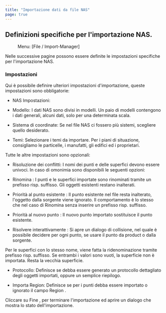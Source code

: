 ```yaml
---
title: "Importazione dati da file NAS"
page: true
---
```

## Definizioni specifiche per l&#39;importazione NAS.
 <Menu> Menu: [File / Import-Manager] </Menu> 

Nelle successive pagine possono essere definite le impostazioni specifiche per l&#39;importazione NAS.

### Impostazioni
Qui &#232; possibile definire ulteriori impostazioni d&#39;importazione, queste impostazioni sono obbligatorie:

- <Bold> NAS Impostazioni: </Bold>  

- <Bold> Modello: </Bold>  I dati NAS sono divisi in modelli. Un paio di modelli contengono i dati generali, alcuni dati, solo per una determinata scala.

- <Bold> Sistema di coordinate: </Bold>  Se nel file NAS ci fossero pi&#249; sistemi, scegliere quello desiderato.

- <Bold> Temi: </Bold>  Selezionare i temi da importare. Per i piani di situazione, consigliamo le particelle, i manufatti, gli edifici ed i proprietari.






Tutte le altre impostazioni sono opzionali:

- <Bold> Risoluzione dei conflitti: </Bold>  I nomi dei punti e delle superfici devono essere univoci. In caso di omonimia sono disponibili le seguenti opzioni:

- <Italic> Rinomina </Italic> : I punti e le superfici importate sono rinominati tramite un prefisso risp. suffisso. Gli oggetti esistenti restano inalterati.

- <Italic> Priorit&#224; al punto esistente </Italic> : Il punto esistente nel file resta inalterato, l&#39;oggetto dalla sorgente viene ignorato. Il comportamento &#232; lo stesso che nel caso di <Italic> Rinomina </Italic>  senza inserire un prefisso risp. suffisso.

- <Italic> Priorit&#224; al nuovo punto </Italic> : Il nuovo punto importato sostituisce il punto esistente.

- <Italic> Risolvere interattivamente </Italic> : Si apre un dialogo di collisione, nel quale &#232; possibile decidere per ogni punto, se usare il punto da <Placeholder>product</Placeholder> o dalla sorgente. 





<Warning>
Per le superfici con lo stesso nome, viene fatta la ridenominazione tramite prefisso risp. suffisso. Se entrambi i valori sono vuoti, la superficie non &#232; importata. Resta la vecchia superficie.
</Warning>


- <Bold> Protocollo: </Bold>  Definisce se debba essere generato un protocollo dettagliato degli oggetti importati, oppure un semplice riepilogo.

- <Bold> Importa Region: </Bold>  Definisce se per i punti debba essere importato o ignorato il campo <Italic> Region </Italic> .




Cliccare su  <Border>Fine</Border> , per terminare l&#39;importazione ed aprire un dialogo che mostra lo stato dell&#39;importazione.